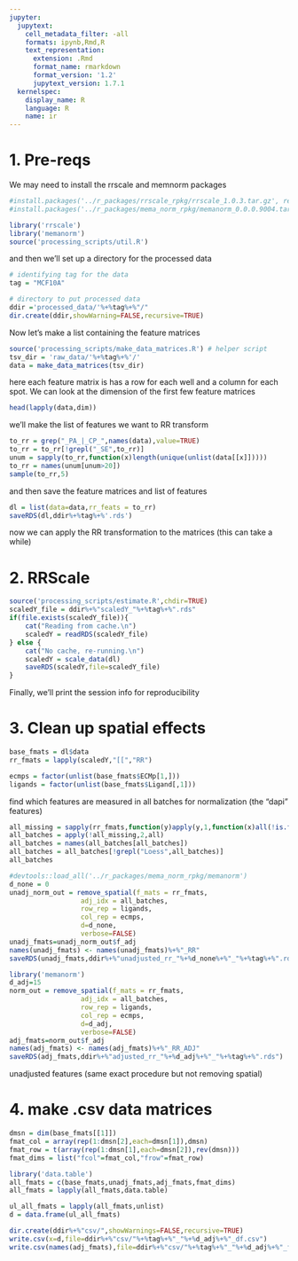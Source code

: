 ```yaml
---
jupyter:
  jupytext:
    cell_metadata_filter: -all
    formats: ipynb,Rmd,R
    text_representation:
      extension: .Rmd
      format_name: rmarkdown
      format_version: '1.2'
      jupytext_version: 1.7.1
  kernelspec:
    display_name: R
    language: R
    name: ir
---
```


# 1. Pre-reqs
We may need to install the rrscale and memnorm packages
```r
#install.packages('../r_packages/rrscale_rpkg/rrscale_1.0.3.tar.gz', repos=NULL,type="source")
#install.packages('../r_packages/mema_norm_rpkg/memanorm_0.0.0.9004.tar.gz', repos=NULL,type="source")
```

```r
library('rrscale')
library('memanorm')
source('processing_scripts/util.R')
```

and then we'll set up a directory for the processed data
```r
# identifying tag for the data
tag = "MCF10A"

# directory to put processed data
ddir ='processed_data/'%+%tag%+%"/"
dir.create(ddir,showWarning=FALSE,recursive=TRUE)
```

Now let's make a list containing the feature matrices 
```r
source('processing_scripts/make_data_matrices.R') # helper script
tsv_dir = 'raw_data/'%+%tag%+%'/'
data = make_data_matrices(tsv_dir)
```

here each feature matrix is has a row for each well and a column for each spot. We can look at the dimension of the first few feature matrices

```r
head(lapply(data,dim))
```

we'll make the list of features we want to RR transform

```r
to_rr = grep("_PA_|_CP_",names(data),value=TRUE)
to_rr = to_rr[!grepl("_SE",to_rr)]
unum = sapply(to_rr,function(x)length(unique(unlist(data[[x]]))))
to_rr = names(unum[unum>20])
sample(to_rr,5)
```

and then save the feature matrices and list of features

```r
dl = list(data=data,rr_feats = to_rr)
saveRDS(dl,ddir%+%tag%+%'.rds')
```

now we can apply the RR transformation to the matrices (this can take a while)


# 2. RRScale

```r
source('processing_scripts/estimate.R',chdir=TRUE)
scaledY_file = ddir%+%"scaledY_"%+%tag%+%".rds"
if(file.exists(scaledY_file)){
    cat("Reading from cache.\n")
    scaledY = readRDS(scaledY_file)
} else {
    cat("No cache, re-running.\n")
    scaledY = scale_data(dl)
    saveRDS(scaledY,file=scaledY_file)
}
```

Finally, we'll print the session info for reproducibility


# 3. Clean up spatial effects

```r
base_fmats = dl$data
rr_fmats = lapply(scaledY,"[[","RR")

ecmps = factor(unlist(base_fmats$ECMp[1,]))
ligands = factor(unlist(base_fmats$Ligand[,1]))
```

find which features are measured in all batches for normalization (the "dapi" features)

```r
all_missing = sapply(rr_fmats,function(y)apply(y,1,function(x)all(!is.finite(x))))
all_batches = apply(!all_missing,2,all)
all_batches = names(all_batches[all_batches])
all_batches = all_batches[!grepl("Loess",all_batches)]
all_batches
```

```r
#devtools::load_all('../r_packages/mema_norm_rpkg/memanorm')
d_none = 0
unadj_norm_out = remove_spatial(f_mats = rr_fmats,
                  adj_idx = all_batches,
                  row_rep = ligands,
                  col_rep = ecmps,
                  d=d_none,
                  verbose=FALSE)
unadj_fmats=unadj_norm_out$f_adj
names(unadj_fmats) <- names(unadj_fmats)%+%"_RR"
saveRDS(unadj_fmats,ddir%+%"unadjusted_rr_"%+%d_none%+%"_"%+%tag%+%".rds")
```

```r
library('memanorm')
d_adj=15
norm_out = remove_spatial(f_mats = rr_fmats,
                  adj_idx = all_batches,
                  row_rep = ligands,
                  col_rep = ecmps,
                  d=d_adj,
                  verbose=FALSE)
adj_fmats=norm_out$f_adj
names(adj_fmats) <- names(adj_fmats)%+%"_RR_ADJ"
saveRDS(adj_fmats,ddir%+%"adjusted_rr_"%+%d_adj%+%"_"%+%tag%+%".rds")
```

unadjusted features (same exact procedure but not removing spatial)


# 4. make .csv data matrices

```r
dmsn = dim(base_fmats[[1]])
fmat_col = array(rep(1:dmsn[2],each=dmsn[1]),dmsn)
fmat_row = t(array(rep(1:dmsn[1],each=dmsn[2]),rev(dmsn)))
fmat_dims = list("fcol"=fmat_col,"frow"=fmat_row)
```

```r
library('data.table')
all_fmats = c(base_fmats,unadj_fmats,adj_fmats,fmat_dims)
all_fmats = lapply(all_fmats,data.table)
```

```r
ul_all_fmats = lapply(all_fmats,unlist)
d = data.frame(ul_all_fmats)
```

```r
dir.create(ddir%+%"csv/",showWarnings=FALSE,recursive=TRUE)
write.csv(x=d,file=ddir%+%"csv/"%+%tag%+%"_"%+%d_adj%+%"_df.csv")
write.csv(names(adj_fmats),file=ddir%+%"csv/"%+%tag%+%"_"%+%d_adj%+%"_features.csv")
```
